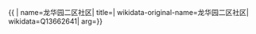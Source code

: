 {{ {{{1|PRC admin/showdata}}}|
name=龙华园二区社区|
title=|
wikidata-original-name=龙华园二区社区|
wikidata=Q13662641|
arg={{{arg|}}}}}